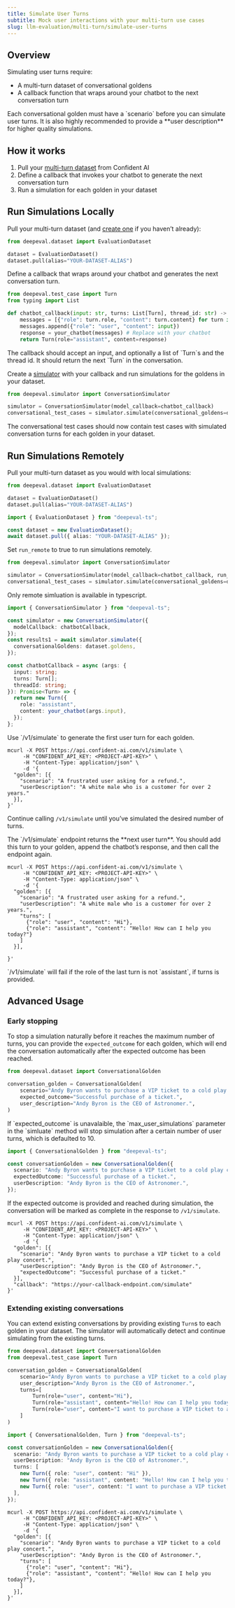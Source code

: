 ```yaml
---
title: Simulate User Turns
subtitle: Mock user interactions with your multi-turn use cases
slug: llm-evaluation/multi-turn/simulate-user-turns
---
```


## Overview

Simulating user turns require:

- A multi-turn dataset of conversational goldens
- A callback function that wraps around your chatbot to the next conversation turn

<Note>
  Each conversational golden must have a `scenario` before you can simulate user
  turns. It is also highly recommended to provide a **user description** for
  higher quality simulations.
</Note>

## How it works

1. Pull your [multi-turn dataset](/llm-evaluation/dataset-management/create-goldens) from Confident AI
2. Define a callback that invokes your chatbot to generate the next conversation turn
3. Run a simulation for each golden in your dataset

## Run Simulations Locally

<Steps>
<Step title="Pull dataset">

Pull your multi-turn dataset (and [create one](/llm-evaluation/dataset-management/create-goldens) if you haven’t already):

```python main.py
from deepeval.dataset import EvaluationDataset

dataset = EvaluationDataset()
dataset.pull(alias="YOUR-DATASET-ALIAS")
```

</Step>
<Step title="Define callback">

Define a callback that wraps around your chatbot and generates the next conversation turn.

```python main.py
from deepeval.test_case import Turn
from typing import List

def chatbot_callback(input: str, turns: List[Turn], thread_id: str) -> Turn:
    messages = [{"role": turn.role, "content": turn.content} for turn in turns]
    messages.append({"role": "user", "content": input})
    response = your_chatbot(messages) # Replace with your chatbot
    return Turn(role="assistant", content=response)
```

<Info>
  The callback should accept an input, and optionally a list of `Turn`s and the
  thread id. It should return the next `Turn` in the conversation.
</Info>

</Step>
<Step title="Run simulation">

Create a [simulator](https://deepeval.com/docs/conversation-simulator) with your callback and run simulations for the goldens in your dataset.

```python main.py
from deepeval.simulator import ConversationSimulator

simulator = ConversationSimulator(model_callback=chatbot_callback)
conversational_test_cases = simulator.simulate(conversational_goldens=dataset.goldens)
```

<Success>
  The conversational test cases should now contain test cases with simulated
  conversation turns for each golden in your dataset.
</Success>

</Step>

</Steps>

## Run Simulations Remotely

<Steps>
<Step title="Pull dataset">

Pull your multi-turn dataset as you would with local simulations:

<Tabs>

<Tab title="Python" langauage="python">

```python main.py
from deepeval.dataset import EvaluationDataset

dataset = EvaluationDataset()
dataset.pull(alias="YOUR-DATASET-ALIAS")
```

</Tab>

<Tab title="Typescript" langauage="typescript">

```ts index.ts
import { EvaluationDataset } from "deepeval-ts";

const dataset = new EvaluationDataset();
await dataset.pull({ alias: "YOUR-DATASET-ALIAS" });
```

</Tab>

<Tab title="cURL" langauage="curl">

<EndpointRequestSnippet endpoint="GET /v1/datasets" />

</Tab>

</Tabs>

</Step>

<Step title="Simulate turns">

<Tabs>

<Tab title="Python" langauage="python">

Set `run_remote` to true to run simulations remotely.

```python main.py {3}
from deepeval.simulator import ConversationSimulator

simulator = ConversationSimulator(model_callback=chatbot_callback, run_remote=True)
conversational_test_cases = simulator.simulate(conversational_goldens=dataset.goldens)
```

</Tab>

<Tab title="Typescript" langauage="typescript">

Only remote simluation is available in typescript.

```ts index.ts
import { ConversationSimulator } from "deepeval-ts";

const simulator = new ConversationSimulator({
  modelCallback: chatbotCallback,
});
const results1 = await simulator.simulate({
  conversationalGoldens: dataset.goldens,
});
```

<Accordion title="Click to see example callback in Typescript">

```typescript
const chatbotCallback = async (args: {
  input: string;
  turns: Turn[];
  threadId: string;
}): Promise<Turn> => {
  return new Turn({
    role: "assistant",
    content: your_chatbot(args.input),
  });
};
```

</Accordion>

</Tab>

<Tab title="cURL" langauage="curl">
Use `/v1/simulate` to generate the first user turn for each golden.

```curl
mcurl -X POST https://api.confident-ai.com/v1/simulate \
     -H "CONFIDENT_API_KEY: <PROJECT-API-KEY>" \
     -H "Content-Type: application/json" \
     -d '{
  "golden": [{
    "scenario": "A frustrated user asking for a refund.",
    "userDescription": "A white male who is a customer for over 2 years."
  }],
}'
```

Continue calling `/v1/simulate` until you’ve simulated the desired number of turns.

<Note>
  The `/v1/simulate` endpoint returns the **next user turn**. You should add
  this turn to your golden, append the chatbot’s response, and then call the
  endpoint again.
</Note>

```curl
mcurl -X POST https://api.confident-ai.com/v1/simulate \
     -H "CONFIDENT_API_KEY: <PROJECT-API-KEY>" \
     -H "Content-Type: application/json" \
     -d '{
  "golden": [{
    "scenario": "A frustrated user asking for a refund.",
    "userDescription": "A white male who is a customer for over 2 years.",
    "turns": [
      {"role": "user", "content": "Hi"},
      {"role": "assistant", "content": "Hello! How can I help you today?"}
    ]
  }],

}'

```

<Warning>
  `/v1/simulate` will fail if the role of the last turn is not `assistant`, if
  turns is provided.
</Warning>

</Tab>

</Tabs>

</Step>

</Steps>

## Advanced Usage

### Early stopping

To stop a simulation naturally before it reaches the maximum number of turns, you can provide the `expected_outcome` for each golden, which will end the conversation automatically after the expected outcome has been reached.

<Tabs>

<Tab title="Python" langauage="python">

```python main.py
from deepeval.dataset import ConversationalGolden

conversation_golden = ConversationalGolden(
    scenario="Andy Byron wants to purchase a VIP ticket to a cold play concert.",
    expected_outcome="Successful purchase of a ticket.",
    user_description="Andy Byron is the CEO of Astronomer.",
)
```

<Note>
  If `expected_outcome` is unavalaible, the `max_user_simulations` parameter in
  the `simluate` method will stop simulation after a certain number of user
  turns, which is defaulted to 10.
</Note>

</Tab>

<Tab title="Typescript" langauage="typescript">

```ts index.ts
import { ConversationalGolden } from "deepeval-ts";

const conversationGolden = new ConversationalGolden({
  scenario: "Andy Byron wants to purchase a VIP ticket to a cold play concert.",
  expectedOutcome: "Successful purchase of a ticket.",
  userDescription: "Andy Byron is the CEO of Astronomer.",
});
```

</Tab>

<Tab title="cURL" langauage="curl">

If the expected outcome is provided and reached during simulation, the
conversation will be marked as complete in the response to `/v1/simulate`.

```curl
mcurl -X POST https://api.confident-ai.com/v1/simulate \
     -H "CONFIDENT_API_KEY: <PROJECT-API-KEY>" \
     -H "Content-Type: application/json" \
     -d '{
  "golden": [{
    "scenario": "Andy Byron wants to purchase a VIP ticket to a cold play concert.",
    "userDescription": "Andy Byron is the CEO of Astronomer.",
    "expectedOutcome": "Successful purchase of a ticket."
  }],
  "callback": "https://your-callback-endpoint.com/simulate"
}'
```

</Tab>

</Tabs>

### Extending existing conversations

You can extend existing conversations by providing existing `Turn`s to each golden in your dataset. The simulator will automatically detect and continue simulating from the existing turns.

<Tabs>

<Tab title="Python" langauage="python">

```python main.py
from deepeval.dataset import ConversationalGolden
from deepeval.test_case import Turn

conversation_golden = ConversationalGolden(
    scenario="Andy Byron wants to purchase a VIP ticket to a cold play concert.",
    user_description="Andy Byron is the CEO of Astronomer.",
    turns=[
        Turn(role="user", content="Hi"),
        Turn(role="assistant", content="Hello! How can I help you today?"),
        Turn(role="user", content="I want to purchase a VIP ticket to a cold play concert."),
    ]
)
```

</Tab>

<Tab title="Typescript" langauage="typescript">

```ts index.ts
import { ConversationalGolden, Turn } from "deepeval-ts";

const conversationGolden = new ConversationalGolden({
  scenario: "Andy Byron wants to purchase a VIP ticket to a cold play concert.",
  userDescription: "Andy Byron is the CEO of Astronomer.",
  turns: [
    new Turn({ role: "user", content: "Hi" }),
    new Turn({ role: "assistant", content: "Hello! How can I help you today?" }),
    new Turn({ role: "user", content: "I want to purchase a VIP ticket to a cold play concert." }),
  ],
});
```

</Tab>

<Tab title="cURL" langauage="python">

```curl
mcurl -X POST https://api.confident-ai.com/v1/simulate \
     -H "CONFIDENT_API_KEY: <PROJECT-API-KEY>" \
     -H "Content-Type: application/json" \
     -d '{
  "golden": [{
    "scenario": "Andy Byron wants to purchase a VIP ticket to a cold play concert.",
    "userDescription": "Andy Byron is the CEO of Astronomer.",
    "turns": [
      {"role": "user", "content": "Hi"},
      {"role": "assistant", "content": "Hello! How can I help you today?"},
    ]
  }],
}'
```

</Tab>

</Tabs>
